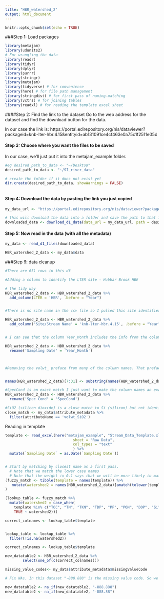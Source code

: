 ```yaml
---
title: "HBR_watershed_2"
output: html_document
---
```


```r
knitr::opts_chunk$set(echo = TRUE)
```

###Step 1: Load packages

```r

library(metajam)  
library(udunits2)
# For wrangling the data
library(readr)
library(tidyr)
library(dplyr)
library(purrr)
library(stringr)
library(metajam)
library(tidyverse) # for convenience
library(here) # for file path management
library(stringdist) # for first pass of naming-matching
library(vctrs) # for joining tables
library(readxl) # for reading the template excel sheet


```

####Step 2: Find the link to the dataset
Go to the web address for the dataset and find the download button for the data. 

In our case the link is: https://portal.edirepository.org/nis/dataviewer?packageid=knb-lter-hbr.4.15&entityid=ab131091ce4cf463e0a75c1f2511e05d

#### Step 3: Choose where you want the files to be saved
In our case, we'll just put it into the metajam_example folder.


```r


#eg desired_path_to_data <- "~/Desktop"
desired_path_to_data <- "~/SI_river_data"

# create the folder if it does not exist yet
dir.create(desired_path_to_data, showWarnings = FALSE)



```

#### Step 4: Download the data by pasting the link you just copied

```r

my_data_url <- "https://portal.edirepository.org/nis/dataviewer?packageid=knb-lter-hbr.4.15&entityid=ab131091ce4cf463e0a75c1f2511e05d"

# this will download the data into a folder and save the path to that folder
downloaded_data <- download_d1_data(data_url = my_data_url, path = desired_path_to_data)


```

#### Step 5: Now read in the data (with all the metadata)

```r


my_data <- read_d1_files(downloaded_data)

HBR_watershed_2_data <- my_data$data

```


###Step 6: data cleanup
```r

#There are 651 rows in this df

#Adding a column to identify the LTER site - Hubbar Brook HBR

# the tidy way
HBR_watershed_2_data <- HBR_watershed_2_data %>% 
  add_column(LTER = 'HBR', .before = "Year")


#There is no site name in the csv file so I pulled this site identifier from the data portal

HBR_watershed_2_data <- HBR_watershed_2_data %>% 
  add_column('Site/Stream Name' = 'knb-lter-hbr.4.15', .before = "Year")


# I can see that the column Year_Month includes the info from the column in the template 'Sampling Date' so I want to rename that column 

HBR_watershed_2_data <- HBR_watershed_2_data %>% 
  rename('Sampling Date' = 'Year_Month')




```

```r

#Removing the volwt_ preface from many of the column names. That preface was preventing me from identifying which columns were a match to the template 


names(HBR_watershed_2_data)[7:31] <- substring(names(HBR_watershed_2_data)[7:31],7,15)

#SpecCond is an exact match I just want to make the column names an exact match
HBR_watershed_2_data <- HBR_watershed_2_data %>% 
  rename('Spec Cond' = 'SpecCond')	

#SiO2 (silicon dioxide) is a close match to Si (silicon) but not identical
close_match <- my_data$attribute_metadata %>% 
  filter(attributeName == 'volwt_SiO2')

```




Reading in template

```r

template <- read_excel(here("metajam_example", "Stream_Data_Template.xlsx"), 
                               sheet = "Raw Data",
                               col_types = "text"
                               ) %>%
  mutate(`Sampling Date` = as.Date(`Sampling Date`))



```

```r


# Start by matching by closest name as a first pass. 
  # Note that we match the lower case names
  # Note that the weight i= 0.1 says that we will be more likely to match if watershed 1 = template + extra
(fuzzy_match <- tibble(template = names(template)) %>%
   mutate(watershed2 = names(HBR_watershed_2_data)[amatch(tolower(template), tolower(names(HBR_watershed_2_data)), maxDist = 1, weight = c(d=1,i=0.1,s=1,t=1))])
)

(lookup_table <- fuzzy_match %>%
  mutate(watershed2 = case_when(
    template %in% c("TOC", "TN", "TKN", "TDP", "PP", "PON", "DOP", "Si") ~ NA_character_,
    TRUE ~ watershed2)))

correct_colnames <- lookup_table$template



```
```r


lookup_table <- lookup_table %>%
  filter(!is.na(watershed2))

correct_colnames <- lookup_table$template

new_datatable2 <- HBR_watershed_2_data %>% 
        select(one_of(c(correct_colnames)))


```


```r


missing_value_codes<- my_data$attribute_metadata$missingValueCode

# Fix NAs. In this dataset "-888.888" is the missing value code. So we need to replace those with NAs

new_datatable2 <- na_if(new_datatable2, "-888.888")
new_datatable2 <- na_if(new_datatable2, "-888.88")

```

